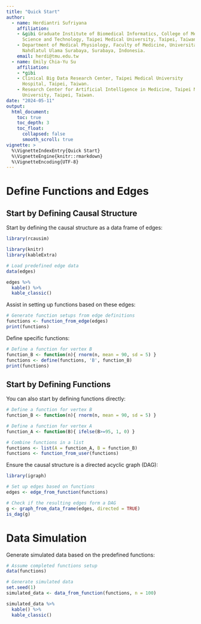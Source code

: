 ```yaml
---
title: "Quick Start"
author:
  - name: Herdiantri Sufriyana
    affiliation:
    - &gibi Graduate Institute of Biomedical Informatics, College of Medical
      Science and Technology, Taipei Medical University, Taipei, Taiwan. 
    - Department of Medical Physiology, Faculty of Medicine, Universitas
      Nahdlatul Ulama Surabaya, Surabaya, Indonesia. 
    email: herdi@tmu.edu.tw
  - name: Emily Chia-Yu Su
    affiliation:
    - *gibi
    - Clinical Big Data Research Center, Taipei Medical University
      Hospital, Taipei, Taiwan. 
    - Research Center for Artificial Intelligence in Medicine, Taipei Medical
      University, Taipei, Taiwan. 
date: "2024-05-11"
output: 
  html_document:
    toc: true
    toc_depth: 3
    toc_float:
      collapsed: false
      smooth_scroll: true
vignette: >
  %\VignetteIndexEntry{Quick Start}
  %\VignetteEngine{knitr::rmarkdown}
  %\VignetteEncoding{UTF-8}
---
```


# Define Functions and Edges

## Start by Defining Causal Structure

Start by defining the causal structure as a data frame of edges:

```r
library(rcausim)
```

```r
library(knitr)
library(kableExtra)
```

```r
# Load predefined edge data
data(edges)
```

```r
edges %>%
  kable() %>%
  kable_classic()
```

Assist in setting up functions based on these edges:

```r
# Generate function setups from edge definitions
functions <- function_from_edge(edges)
print(functions)
```

Define specific functions:

```r
# Define a function for vertex B
function_B <- function(n){ rnorm(n, mean = 90, sd = 5) }
functions <- define(functions, 'B', function_B)
print(functions)
```

## Start by Defining Functions

You can also start by defining functions directly:

```r
# Define a function for vertex B
function_B <- function(n){ rnorm(n, mean = 90, sd = 5) }

# Define a function for vertex A
function_A <- function(B){ ifelse(B>=95, 1, 0) }

# Combine functions in a list
functions <- list(A = function_A, B = function_B)
functions <- function_from_user(functions)
```

Ensure the causal structure is a directed acyclic graph (DAG):

```r
library(igraph)
```

```r
# Set up edges based on functions
edges <- edge_from_function(functions)

# Check if the resulting edges form a DAG
g <- graph_from_data_frame(edges, directed = TRUE)
is_dag(g)
```

# Data Simulation

Generate simulated data based on the predefined functions:

```r
# Assume completed functions setup
data(functions)

# Generate simulated data
set.seed(1)
simulated_data <- data_from_function(functions, n = 100)
```

```r
simulated_data %>%
  kable() %>%
  kable_classic()
```






